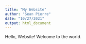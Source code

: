 ```yaml
---
title: "My Website"
author: "Sean Pierre"
date: "10/27/2021"
output: html_document
---
```


Hello, Website! Welcome to the world.